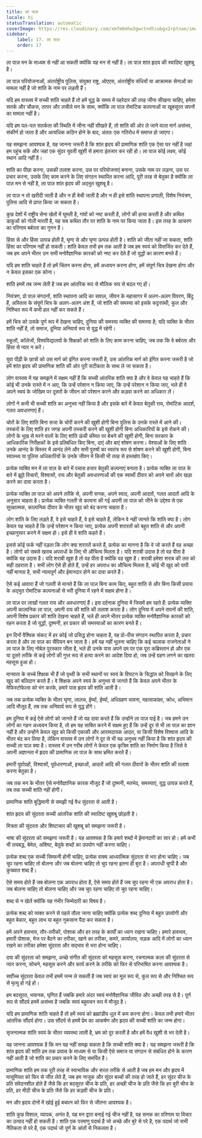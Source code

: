 ```yaml
---
title: ला पाज़
locale: hi
statusTranslation: automatic
coverImage: https://res.cloudinary.com/xmfm6mhw3gwctndtcubgx2rptnae/image/upload/v1740337243/small_cover_educacion_fundamental_a051170f1c.webp
sidebar:
    label: 17. ला पाज़
    order: 17
---
```

ला पाज़ मन के माध्यम से नहीं आ सकती क्योंकि यह मन से नहीं है। ला पाज़ शांत हृदय की स्वादिष्ट खुशबू है।

ला पाज़ परियोजनाओं, अंतर्राष्ट्रीय पुलिस, संयुक्त राष्ट्र, ओएएस, अंतर्राष्ट्रीय संधियों या आक्रामक सेनाओं का मामला नहीं है जो शांति के नाम पर लड़ती हैं।

यदि हम वास्तव में सच्ची शांति चाहते हैं तो हमें युद्ध के समय में पहरेदार की तरह जीना सीखना चाहिए, हमेशा सतर्क और चौकस, तत्पर और लचीले मन के साथ, क्योंकि ला पाज़ रोमांटिक कल्पनाओं या खूबसूरत सपनों का मामला नहीं है।

यदि हम पल-पल सतर्कता की स्थिति में जीना नहीं सीखते हैं, तो शांति की ओर ले जाने वाला मार्ग असंभव, संकीर्ण हो जाता है और अत्यधिक कठिन होने के बाद, अंततः एक गतिरोध में समाप्त हो जाएगा।

यह समझना आवश्यक है, यह जानना जरूरी है कि शांत हृदय की प्रामाणिक शांति एक ऐसा घर नहीं है जहां हम पहुंच सकें और जहां एक सुंदर युवती खुशी से हमारा इंतजार कर रही हो। ला पाज़ कोई लक्ष्य, कोई स्थान आदि नहीं है।

शांति का पीछा करना, उसकी तलाश करना, उस पर परियोजनाएं बनाना, उसके नाम पर लड़ना, उस पर प्रचार करना, उसके लिए काम करने के लिए संगठन स्थापित करना आदि, पूरी तरह से बेतुका है क्योंकि ला पाज़ मन से नहीं है, ला पाज़ शांत हृदय की अद्भुत खुशबू है।

ला पाज़ न तो खरीदी जाती है और न ही बेची जाती है और न ही इसे शांति स्थापना प्रणाली, विशेष नियंत्रण, पुलिस आदि से प्राप्त किया जा सकता है।

कुछ देशों में राष्ट्रीय सेना खेतों में घूमती है, गांवों को नष्ट करती है, लोगों की हत्या करती है और कथित डाकुओं को गोली मारती है, यह सब कथित तौर पर शांति के नाम पर किया जाता है। इस तरह के आचरण का परिणाम बर्बरता का गुणन है।

हिंसा से और हिंसा उत्पन्न होती है, घृणा से और घृणा उत्पन्न होती है। शांति को जीता नहीं जा सकता, शांति हिंसा का परिणाम नहीं हो सकती। शांति केवल तभी हम तक आती है जब हम स्वयं को विसर्जित कर देते हैं, जब हम अपने भीतर उन सभी मनोवैज्ञानिक कारकों को नष्ट कर देते हैं जो युद्धों का कारण बनते हैं।

यदि हम शांति चाहते हैं तो हमें चिंतन करना होगा, हमें अध्ययन करना होगा, हमें संपूर्ण चित्र देखना होगा और न केवल इसका एक कोना।

शांति हममें तब जन्म लेती है जब हम आंतरिक रूप से मौलिक रूप से बदल गए हों।

नियंत्रण, प्रो पाज़ संगठनों, शांति स्थापना आदि का सवाल, जीवन के महासागर में अलग-अलग विवरण, बिंदु हैं, अस्तित्व के संपूर्ण चित्र के अलग-अलग अंश हैं, जो शांति की समस्या को इसके कट्टरपंथी, कुल और निश्चित रूप में कभी हल नहीं कर सकते हैं।

हमें चित्र को उसके पूर्ण रूप में देखना चाहिए, दुनिया की समस्या व्यक्ति की समस्या है; यदि व्यक्ति के भीतर शांति नहीं है, तो समाज, दुनिया अनिवार्य रूप से युद्ध में रहेगी।

स्कूलों, कॉलेजों, विश्वविद्यालयों के शिक्षकों को शांति के लिए काम करना चाहिए, जब तक कि वे बर्बरता और हिंसा से प्यार न करें।

युवा पीढ़ी के छात्रों को उस मार्ग को इंगित करना जरूरी है, उस आंतरिक मार्ग को इंगित करना जरूरी है जो हमें शांत हृदय की प्रामाणिक शांति की ओर पूरी सटीकता के साथ ले जा सकता है।

लोग वास्तव में यह समझने में सक्षम नहीं हैं कि सच्ची आंतरिक शांति क्या है और वे केवल यह चाहते हैं कि कोई भी उनके रास्ते में न आए, कि उन्हें परेशान न किया जाए, कि उन्हें परेशान न किया जाए, भले ही वे अपने स्वयं के जोखिम पर दूसरों के जीवन को परेशान करने और कड़वा करने का अधिकार लें।

लोगों ने कभी भी सच्ची शांति का अनुभव नहीं किया है और इसके बारे में केवल बेतुकी राय, रोमांटिक आदर्श, गलत अवधारणाएं हैं।

चोरों के लिए शांति बिना सजा के चोरी करने की खुशी होगी बिना पुलिस के उनके रास्ते में आने की। तस्करों के लिए शांति हर जगह अपनी तस्करी करने की खुशी होगी बिना अधिकारियों के इसे रोकने की। लोगों के भूख से मरने वालों के लिए शांति ऊंची कीमत पर बेचने की खुशी होगी, बिना सरकार के आधिकारिक निरीक्षकों के इसे प्रतिबंधित किए बिना, दाएं और बाएं शोषण करना। वेश्याओं के लिए शांति उनके आनंद के बिस्तर में आनंद लेने और सभी पुरुषों का स्वतंत्र रूप से शोषण करने की खुशी होगी, बिना स्वास्थ्य या पुलिस अधिकारियों के उनके जीवन में किसी भी तरह से हस्तक्षेप किए।

प्रत्येक व्यक्ति मन में ला पाज़ के बारे में पचास हजार बेतुकी कल्पनाएं बनाता है। प्रत्येक व्यक्ति ला पाज़ के बारे में झूठे विचारों, विश्वासों, राय और बेतुकी अवधारणाओं की एक स्वार्थी दीवार को अपने चारों ओर खड़ा करने का दावा करता है।

प्रत्येक व्यक्ति ला पाज़ को अपने तरीके से, अपनी सनक, अपने स्वाद, अपनी आदतों, गलत आदतों आदि के अनुसार चाहता है। प्रत्येक व्यक्ति गलती से कल्पना की गई अपनी ला पाज़ को जीने के उद्देश्य से एक सुरक्षात्मक, काल्पनिक दीवार के भीतर खुद को बंद करना चाहता है।

लोग शांति के लिए लड़ते हैं, वे इसे चाहते हैं, वे इसे चाहते हैं, लेकिन वे नहीं जानते कि शांति क्या है। लोग केवल यह चाहते हैं कि उन्हें परेशान न किया जाए, प्रत्येक अपनी शरारतों को बहुत शांति से और अपनी इच्छानुसार करने में सक्षम हो। इसे ही वे शांति कहते हैं।

इससे कोई फर्क नहीं पड़ता कि लोग क्या शरारतें करते हैं, प्रत्येक का मानना है कि वे जो करते हैं वह अच्छा है। लोगों को सबसे खराब अपराधों के लिए भी औचित्य मिलता है। यदि शराबी उदास है तो वह पीता है क्योंकि वह उदास है। यदि शराबी खुश है तो वह पीता है क्योंकि वह खुश है। शराबी हमेशा शराब की लत को सही ठहराता है। सभी लोग ऐसे ही होते हैं, उन्हें हर अपराध का औचित्य मिलता है, कोई भी खुद को पापी नहीं मानता है, सभी न्यायपूर्ण और ईमानदार होने का दावा करते हैं।

ऐसे कई आवारा हैं जो गलती से मानते हैं कि ला पाज़ बिना काम किए, बहुत शांति से और बिना किसी प्रयास के अद्भुत रोमांटिक कल्पनाओं से भरी दुनिया में रहने में सक्षम होना है।

ला पाज़ पर लाखों गलत राय और अवधारणाएं हैं। इस दर्दनाक दुनिया में जिसमें हम रहते हैं: प्रत्येक व्यक्ति अपनी काल्पनिक ला पाज़, अपनी राय की शांति की तलाश करता है। लोग दुनिया में अपने सपनों की शांति, अपनी विशेष प्रकार की शांति देखना चाहते हैं, भले ही अपने भीतर प्रत्येक व्यक्ति मनोवैज्ञानिक कारकों को वहन करता है जो युद्धों, दुश्मनी, हर प्रकार की समस्याओं का कारण बनते हैं।

इन दिनों वैश्विक संकट में हर कोई जो प्रसिद्ध होना चाहता है, वह प्रो-पीस संगठन स्थापित करता है, प्रचार करता है और ला पाज़ का चैंपियन बन जाता है। हमें यह नहीं भूलना चाहिए कि कई चालाक राजनेताओं ने ला पाज़ के लिए नोबेल पुरस्कार जीता है, भले ही उनके पास अपने दम पर एक पूरा कब्रिस्तान हो और एक या दूसरे तरीके से कई लोगों की गुप्त रूप से हत्या करने का आदेश दिया हो, जब उन्हें ग्रहण लगने का खतरा महसूस हुआ हो।

मानवता के सच्चे शिक्षक भी हैं जो पृथ्वी के सभी स्थानों पर स्वयं के विघटन के सिद्धांत को सिखाने के लिए खुद को बलिदान करते हैं। वे शिक्षक अपने स्वयं के अनुभव से जानते हैं कि केवल अपने भीतर के मेफिस्टोफेल्स को भंग करके, हमारे पास हृदय की शांति आती है।

जब तक प्रत्येक व्यक्ति के भीतर घृणा, लालच, ईर्ष्या, ईर्ष्या, अधिग्रहण भावना, महत्वाकांक्षा, क्रोध, अभिमान आदि मौजूद हैं, तब तक अनिवार्य रूप से युद्ध होंगे।

हम दुनिया में कई ऐसे लोगों को जानते हैं जो यह दावा करते हैं कि उन्होंने ला पाज़ पाई है। जब हमने उन लोगों का गहन अध्ययन किया है, तो हम यह साबित करने में सक्षम हुए हैं कि उन्हें दूर से भी ला पाज़ का ज्ञान नहीं है और उन्होंने केवल खुद को किसी एकाकी और आरामदायक आदत, या किसी विशेष विश्वास आदि के भीतर बंद कर लिया है, लेकिन वास्तव में उन लोगों ने दूर से भी यह अनुभव नहीं किया है कि शांत हृदय की सच्ची ला पाज़ क्या है। वास्तव में उन गरीब लोगों ने केवल एक कृत्रिम शांति का निर्माण किया है जिसे वे अपनी अज्ञानता में हृदय की प्रामाणिक ला पाज़ के साथ भ्रमित करते हैं।

हमारी पूर्वाग्रहों, विश्वासों, पूर्वधारणाओं, इच्छाओं, आदतों आदि की गलत दीवारों के भीतर शांति की तलाश करना बेतुका है।

जब तक मन के भीतर ऐसे मनोवैज्ञानिक कारक मौजूद हैं जो दुश्मनी, मतभेद, समस्याएं, युद्ध उत्पन्न करते हैं, तब तक सच्ची शांति नहीं होगी।

प्रामाणिक शांति बुद्धिमानी से समझी गई वैध सुंदरता से आती है।

शांत हृदय की सुंदरता सच्ची आंतरिक शांति की स्वादिष्ट खुशबू छोड़ती है।

मित्रता की सुंदरता और शिष्टाचार की खुशबू को समझना जरूरी है।

भाषा की सुंदरता को समझना जरूरी है। यह आवश्यक है कि हमारे शब्दों में ईमानदारी का सार हो। हमें कभी भी लयबद्ध, बेमेल, अशिष्ट, बेतुके शब्दों का उपयोग नहीं करना चाहिए।

प्रत्येक शब्द एक सच्ची सिम्फनी होनी चाहिए, प्रत्येक वाक्य आध्यात्मिक सुंदरता से भरा होना चाहिए। जब चुप रहना चाहिए तो बोलना और जब बोलना चाहिए तो चुप रहना इतना ही बुरा है। अपराधी चुप्पी है और कुख्यात शब्द हैं।

ऐसे समय होते हैं जब बोलना एक अपराध होता है, ऐसे समय होते हैं जब चुप रहना भी एक अपराध होता है। जब बोलना चाहिए तो बोलना चाहिए और जब चुप रहना चाहिए तो चुप रहना चाहिए।

शब्द से न खेलें क्योंकि यह गंभीर जिम्मेदारी का विषय है।

प्रत्येक शब्द को व्यक्त करने से पहले तौला जाना चाहिए क्योंकि प्रत्येक शब्द दुनिया में बहुत उपयोगी और बहुत बेकार, बहुत लाभ या बहुत नुकसान पैदा कर सकता है।

हमें अपने हावभाव, तौर-तरीकों, पोशाक और हर तरह के कार्यों का ध्यान रखना चाहिए। हमारे हावभाव, हमारी पोशाक, मेज पर बैठने का तरीका, खाने का तरीका, कमरे, कार्यालय, सड़क आदि में लोगों का ध्यान रखने का तरीका हमेशा सुंदरता और सद्भाव से भरा होना चाहिए।

दया की सुंदरता को समझना, अच्छे संगीत की सुंदरता को महसूस करना, रचनात्मक कला की सुंदरता से प्यार करना, सोचने, महसूस करने और कार्य करने के तरीके को फिर से परिभाषित करना आवश्यक है।

सर्वोच्च सुंदरता केवल तभी हममें जन्म ले सकती है जब स्वयं का मूल रूप से, कुल रूप से और निश्चित रूप से मृत्यु हो गई हो।

हम बदसूरत, भयानक, घृणित हैं जबकि हमारे अंदर स्वयं मनोवैज्ञानिक जीवित और अच्छी तरह से है। पूर्ण रूप से सौंदर्य हममें असंभव है जबकि स्वयं बहुवचन रूप में मौजूद है।

यदि हम प्रामाणिक शांति चाहते हैं तो हमें स्वयं को ब्रह्मांडीय धूल में कम करना होगा। केवल तभी हमारे भीतर आंतरिक सौंदर्य होगा। उस सौंदर्य से हममें प्रेम का आकर्षण और हृदय की सच्ची शांति का जन्म होगा।

सृजनात्मक शांति स्वयं के भीतर व्यवस्था लाती है, भ्रम को दूर करती है और हमें वैध खुशी से भर देती है।

यह जानना आवश्यक है कि मन यह नहीं समझ सकता है कि सच्ची शांति क्या है। यह समझना जरूरी है कि शांत हृदय की शांति हम तक प्रयास के माध्यम से या किसी ऐसे समाज या संगठन से संबंधित होने के कारण नहीं आती है जो शांति का प्रचार करने के लिए समर्पित है।

प्रामाणिक शांति हम तक पूरी तरह से स्वाभाविक और सरल तरीके से आती है जब हम मन और हृदय में मासूमियत को फिर से जीत लेते हैं, जब हम नाजुक और सुंदर बच्चों की तरह हो जाते हैं, हर सुंदर चीज के प्रति संवेदनशील होते हैं जैसे कि हर बदसूरत चीज के प्रति, हर अच्छी चीज के प्रति जैसे कि हर बुरी चीज के प्रति, हर मीठी चीज के प्रति जैसे कि हर कड़वी चीज के प्रति।

मन और हृदय दोनों में खोई हुई बचपन को फिर से जीतना आवश्यक है।

शांति कुछ विशाल, व्यापक, अनंत है, यह मन द्वारा बनाई गई चीज नहीं है, यह सनक का परिणाम या विचार का उत्पाद नहीं हो सकती है। शांति एक परमाणु पदार्थ है जो अच्छे और बुरे से परे है, एक पदार्थ जो सभी नैतिकता से परे है, एक पदार्थ जो पूर्ण के आंतों से निकलता है।

